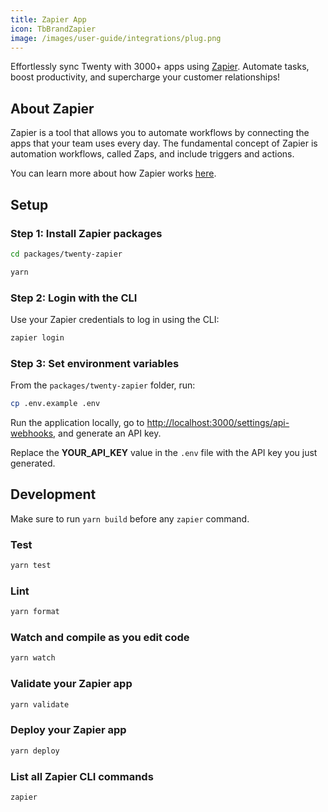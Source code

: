 ```yaml
---
title: Zapier App
icon: TbBrandZapier
image: /images/user-guide/integrations/plug.png
---
```


Effortlessly sync Twenty with 3000+ apps using [Zapier](https://zapier.com/). Automate tasks, boost productivity, and supercharge your customer relationships!

## About Zapier

Zapier is a tool that allows you to automate workflows by connecting the apps that your team uses every day. The fundamental concept of Zapier is automation workflows, called Zaps, and include triggers and actions.

You can learn more about how Zapier works [here](https://zapier.com/how-it-works).  

## Setup

### Step 1: Install Zapier packages

```bash
cd packages/twenty-zapier

yarn
```

### Step 2: Login with the CLI

Use your Zapier credentials to log in using the CLI: 

```bash
zapier login
```

### Step 3: Set environment variables

From the `packages/twenty-zapier` folder, run:

```bash
cp .env.example .env
```
Run the application locally, go to [http://localhost:3000/settings/api-webhooks](http://localhost:3000/settings/api-webhooks), and generate an API key.

Replace the **YOUR_API_KEY** value in the `.env` file with the API key you just generated.

## Development

<ArticleWarning>

Make sure to run `yarn build` before any `zapier` command.

</ArticleWarning>

### Test
```bash
yarn test
```
### Lint
```bash
yarn format
```
### Watch and compile as you edit code
```bash
yarn watch
```
### Validate your Zapier app
```bash
yarn validate
```
### Deploy your Zapier app 
```bash
yarn deploy
```
### List all Zapier CLI commands
```bash
zapier
``` 

<ArticleEditContent></ArticleEditContent>
